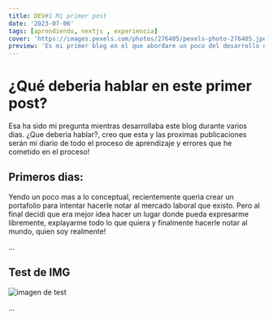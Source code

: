 ```yaml
---
title: DEV#1 Mi primer post
date: '2023-07-06'
tags: [aprendiendo, nextjs , experiencia]
cover: 'https://images.pexels.com/photos/276405/pexels-photo-276405.jpeg?auto=compress&cs=tinysrgb&w=1260&h=750&dpr=1'
preview: 'Es mi primer blog en el que abordare un poco del desarrollo del mismo'
---
```


# ¿Qué deberia hablar en este primer post?

Esa ha sido mi pregunta mientras desarrollaba este blog durante varios dias.
¿Que deberia hablar?, creo que esta y las proximas publicaciones serán mi diario
de todo el proceso de aprendizaje y errores que he cometido en el proceso!

## Primeros dias:

Yendo un poco mas a lo conceptual, recientemente queria crear un portafolio para intentar hacerle notar al mercado laboral que existo.
Pero al final decidi que era mejor idea hacer un lugar donde pueda expresarme libremente, explayarme todo lo que quiera y finalmente 
hacerle notar al mundo, quien soy realmente!

...


## Test de IMG

![imagen de test](https://images.pexels.com/photos/1779487/pexels-photo-1779487.jpeg?auto=compress&cs=tinysrgb&w=1260&h=750&dpr=1)

...
